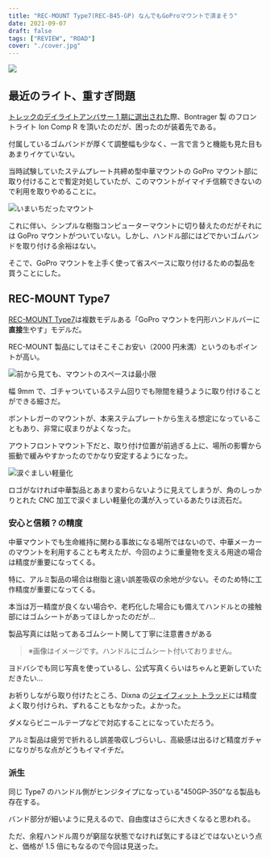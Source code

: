 ```yaml
---
title: "REC-MOUNT Type7(REC-B45-GP) なんでもGoProマウントで済まそう"
date: 2021-09-07
draft: false
tags: ["REVIEW", "ROAD"]
cover: "./cover.jpg"
---
```


![ ](./cover.jpg)

## 最近のライト、重すぎ問題

[トレックのデイライトアンバサー 1 期に選出された](https://blog.gensobunya.net/post/2021/04/bontrager_light/)際、Bontrager 製 のフロントライト Ion Comp R を頂いたのだが、困ったのが装着先である。

<LinkCard url="https://www.trekbikes.com/jp/ja_JP/%E3%82%A2%E3%82%AF%E3%82%BB%E3%82%B5%E3%83%AA%E3%83%BC/%E3%83%90%E3%82%A4%E3%82%AF%E3%82%A2%E3%82%AF%E3%82%BB%E3%82%B5%E3%83%AA%E3%83%BC/%E8%87%AA%E8%BB%A2%E8%BB%8A%E7%94%A8%E3%83%A9%E3%82%A4%E3%83%88/%E3%83%95%E3%83%AD%E3%83%B3%E3%83%88%E3%83%A9%E3%82%A4%E3%83%88/bontrager-ion-comp-r-front-bike-light/p/30762/?colorCode=grey" />

付属しているゴムバンドが厚くて調整幅も少なく、一言で言うと機能も見た目もあまりイケていない。

当時試験していたステムプレート共締め型中華マウントの GoPro マウント部に取り付けることで暫定対処していたが、このマウントがイマイチ信頼できないので利用を取りやめることに。

![いまいちだったマウント](./gopro_mount.jpg)

これに伴い、シンプルな樹脂コンピューターマウントに切り替えたのだがそれには GoPro マウントがついていない。しかし、ハンドル部にはどでかいゴムバンドを取り付ける余裕はない。

そこで、GoPro マウントを上手く使って省スペースに取り付けるための製品を買うことにした。

## REC-MOUNT Type7

[REC-MOUNT Type7](https://amzn.to/3DRMo23)は複数モデルある「GoPro マウントを円形ハンドルバーに**直接**生やす」モデルだ。

<Amzn asin="B00HU3LCOS" />

REC-MOUNT 製品にしてはそこそこお安い（2000 円未満）というのもポイントが高い。

![前から見ても、マウントのスペースは最小限](./front.jpg)

幅 9mm で、ゴチャついているステム回りでも隙間を縫うように取り付けることができる細さだ。

ボントレガーのマウントが、本来ステムプレートから生える想定になっていることもあり、非常に収まりがよくなった。

アウトフロントマウント下だと、取り付け位置が前過ぎる上に、場所の影響から振動で緩みやすかったのでかなり安定するようになった。

![涙ぐましい軽量化](./cnc.jpg)

ロゴがなければ中華製品とあまり変わらないように見えてしまうが、角のしっかりとれた CNC 加工で涙ぐましい軽量化の溝が入っているあたりは流石だ。

### 安心と信頼？の精度

中華マウントでも生命維持に関わる事故になる場所ではないので、中華メーカーのマウントを利用することも考えたが、今回のように重量物を支える用途の場合は精度が重要になってくる。

特に、アルミ製品の場合は樹脂と違い誤差吸収の余地が少ない。そのため特に工作精度が重要になってくる。

本当は万一精度が良くない場合や、老朽化した場合にも備えてハンドルとの接触部にはゴムシートがあってほしかったのだが…

製品写真には貼ってあるゴムシート関して丁寧に注意書きがある

> ※画像はイメージです。ハンドルにゴムシート付いておりません。

<Amzn asin="B00HU3LCOS" />

ヨドバシでも同じ写真を使っているし、公式写真くらいはちゃんと更新していただきたい…

お祈りしながら取り付けたところ、Dixna の[ジェイフィット トラッド](https://amzn.to/3DPRtrL)には精度よく取り付けられ、ずれることもなかった。よかった。

<Amzn asin="B00UWB6ZSI" />

ダメならビニールテープなどで対応することになっていただろう。

アルミ製品は疲労で折れるし誤差吸収しづらいし、高級感は出るけど精度ガチャになりがちな点がどうもイマイチだ。

### 派生

同じ Type7 のハンドル側がヒンジタイプになっている"450GP-350"なる製品も存在する。

<Amzn asin="B085444YVV" />

バンド部分が細いように見えるので、自由度はさらに大きくなると思われる。

ただ、余程ハンドル周りが窮屈な状態でなければ気にするほどではないという点と、価格が 1.5 倍にもなるので今回は見送った。
